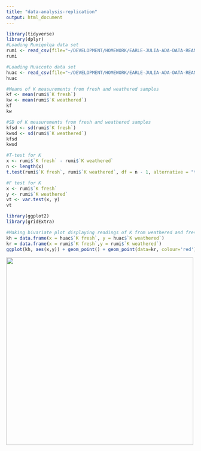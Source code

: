 ```yaml
---
title: "data-analysis-replication"
output: html_document
---
```


```R
library(tidyverse)
library(dplyr)
#Loading Rumiqolqa data set
rumi <- read_csv(file="~/DEVELOPMENT/HOMEWORK/EARLE-JULIA-ADA-DATA-REANALYSIS-ASSIGNMENT/EARLE-JULIA-ADA-DATA-REANALYSIS-ASSIGNMENT/rumiqolqa.csv")
rumi
```

```R
#Loading Huaccoto data set
huac <- read_csv(file="~/DEVELOPMENT/HOMEWORK/EARLE-JULIA-ADA-DATA-REANALYSIS-ASSIGNMENT/EARLE-JULIA-ADA-DATA-REANALYSIS-ASSIGNMENT/huaccoto.csv")
huac
```
```R
#Means of K measurements from fresh and weathered samples
kf <- mean(rumi$`K fresh`)
kw <- mean(rumi$`K weathered`)
kf
kw
```
```R
#SD of K measurements from fresh and weathered samples
kfsd <- sd(rumi$`K fresh`)
kwsd <- sd(rumi$`K weathered`)
kfsd
kwsd
```
```R
#T-test for K
x <- rumi$`K fresh` - rumi$`K weathered`
n <- length(x)
t.test(rumi$`K fresh`, rumi$`K weathered`, df = n - 1, alternative = "two.sided", paired = TRUE)
```
```R
#F test for K
x <- rumi$`K fresh`
y <- rumi$`K weathered`
vt <- var.test(x, y)
vt
```

```R
library(ggplot2)
library(gridExtra)
```
```R
#Making bivariate plot displaying readings of K from weathered and fresh surfaces
kh = data.frame(x = huac$`K fresh`, y = huac$`K weathered`)
kr = data.frame(x = rumi$`K fresh`,y = rumi$`K weathered`)
ggplot(kh, aes(x,y)) + geom_point() + geom_point(data=kr, colour='red') + xlim(15000, 60000) + ylim(15000, 60000)
```

<img src="img/ogburn-k.png" width="500px"/>

